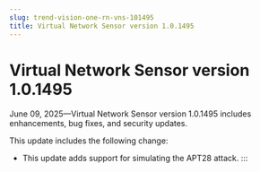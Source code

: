 ```yaml
---
slug: trend-vision-one-rn-vns-101495
title: Virtual Network Sensor version 1.0.1495
---
```

# Virtual Network Sensor version 1.0.1495

June 09, 2025—Virtual Network Sensor version 1.0.1495 includes enhancements, bug fixes, and security updates.

This update includes the following change:

- This update adds support for simulating the APT28 attack.
:::
